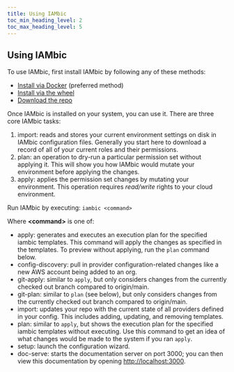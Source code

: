 ```yaml
---
title: Using IAMbic
toc_min_heading_level: 2
toc_max_heading_level: 5
---
```


## Using IAMbic

To use IAMbic, first install IAMbic by following any of these methods:

* [Install via Docker](/technical_reference/installation/install_via_docker) (preferred method)
* [Install via the wheel](/technical_reference/installation/install_via_the_wheel)
* [Download the repo](/technical_reference/installation/download_the_repo)

Once IAMbic is installed on your system, you can use it. There are three core IAMbic tasks:

1. import: reads and stores your current environment settings on disk in IAMbic configuration files. Generally you start here to download a record of all of your current roles and their permissions.
1. plan: an operation to dry-run a particular permission set without applying it. This will show you how IAMbic would mutate your environment before applying the changes.
1. apply: applies the permission set changes by mutating your environment. This operation requires *read/write* rights to your cloud environment.

Run IAMbic by executing: `iambic <command>`

Where **<command\>** is one of:
* apply: generates and executes an execution plan for the specified iambic templates. This command will apply the changes as specified in the templates. To preview without applying, run the `plan` command below.
* config-discovery: pull in provider configuration-related changes like a new AWS account being added to an org.
* git-apply: similar to `apply`, but only considers changes from the currently checked out branch compared to origin/main.
* git-plan: similar to `plan` (see below), but only considers changes from the currently checked out branch compared to origin/main.
* import: updates your repo with the current state of all providers defined in your config. This includes adding, updating, and removing templates.
* plan: similar to `apply`, but shows the execution plan for the specified iambic templates without executing. Use this command to get an idea of what changes would be made to the system if you ran `apply`.
* setup: launch the configuration wizard.
* doc-serve: starts the documentation server on port 3000; you can then view this documentation by opening [http://localhost:3000](http://localhost:3000).
